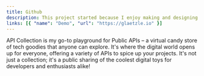 ```yaml
---
title: Github
description: This project started because I enjoy making and designing API. Built with Next.js and Shadcn UI.
links: [{ "name": "Demo", "url": "https://glaetzle.io" }]
---
```


API Collection is my go-to playground for Public APIs – a virtual candy store of tech goodies that anyone can explore. It's where the digital world opens up for everyone, offering a variety of APIs to spice up your projects. It's not just a collection; it's a public sharing of the coolest digital toys for developers and enthusiasts alike! 
